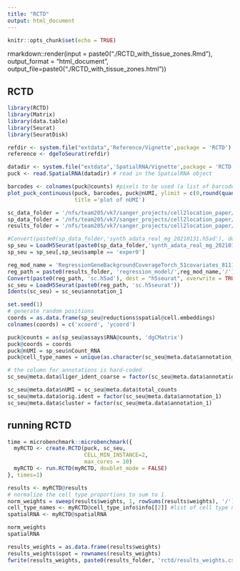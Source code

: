 ```yaml
---
title: "RCTD"
output: html_document
---
```


```r
knitr::opts_chunk$set(echo = TRUE)
```

rmarkdown::render(input = paste0("./RCTD_with_tissue_zones.Rmd"), 
                  output_format = "html_document", 
                  output_file=paste0("./RCTD_with_tissue_zones.html"))

## RCTD

```r
library(RCTD)
library(Matrix)
library(data.table)
library(Seurat)
library(SeuratDisk)

refdir <- system.file("extdata",'Reference/Vignette',package = 'RCTD') #directory for the reference
reference <- dgeToSeurat(refdir)

datadir <- system.file("extdata",'SpatialRNA/Vignette',package = 'RCTD') # directory for sample Slide-seq dataset
puck <- read.SpatialRNA(datadir) # read in the SpatialRNA object

barcodes <- colnames(puck@counts) #pixels to be used (a list of barcode names). 
plot_puck_continuous(puck, barcodes, puck@nUMI, ylimit = c(0,round(quantile(puck@nUMI,0.9))), 
                     title ='plot of nUMI') 
```

```r
sc_data_folder = '/nfs/team205/vk7/sanger_projects/cell2location_paper/notebooks/selected_data/mouse_visium_snrna/'
sp_data_folder = '/nfs/team205/vk7/sanger_projects/cell2location_paper/notebooks/selected_results/benchmarking/with_tissue_zones/data/'
results_folder = '/nfs/team205/vk7/sanger_projects/cell2location_paper/notebooks/selected_results/benchmarking/with_tissue_zones/real_mg/'

#Convert(paste0(sp_data_folder,'synth_adata_real_mg_20210131.h5ad'), dest = "h5seurat", overwrite = TRUE)
sp_seu = LoadH5Seurat(paste0(sp_data_folder,'synth_adata_real_mg_20210131.h5seurat'))
sp_seu = sp_seu[,sp_seu$sample == 'exper0']

reg_mod_name = 'RegressionGeneBackgroundCoverageTorch_51covariates_8111cells_12422geneswith_tissue_zones'
reg_path = paste0(results_folder, 'regression_model/',reg_mod_name,'/')
Convert(paste0(reg_path, 'sc.h5ad'), dest = "h5seurat", overwrite = TRUE)
sc_seu = LoadH5Seurat(paste0(reg_path, 'sc.h5seurat'))
Idents(sc_seu) = sc_seu$annotation_1
```

```r
set.seed(1)
# generate random positions
coords = as.data.frame(sp_seu@reductions$spatial@cell.embeddings)
colnames(coords) = c('xcoord', 'ycoord')
```

```r
puck@counts = as(sp_seu@assays$RNA@counts, 'dgCMatrix')
puck@coords = coords
puck@nUMI = sp_seu$nCount_RNA
puck@cell_type_names = unique(as.character(sc_seu@meta.data$annotation_1))

# the column for annotations is hard-coded
sc_seu@meta.data$liger_ident_coarse = factor(sc_seu@meta.data$annotation_1)

sc_seu@meta.data$nUMI = sc_seu@meta.data$total_counts
sc_seu@meta.data$orig.ident = factor(sc_seu@meta.data$annotation_1)
sc_seu@meta.data$cluster = factor(sc_seu@meta.data$annotation_1)
```

## running RCTD

```r
time = microbenchmark::microbenchmark({
  myRCTD <- create.RCTD(puck, sc_seu, 
                        CELL_MIN_INSTANCE=2,
                        max_cores = 10)
  myRCTD <- run.RCTD(myRCTD, doublet_mode = FALSE)
}, times=1)
```

```r
results <- myRCTD@results
# normalize the cell type proportions to sum to 1.
norm_weights = sweep(results$weights, 1, rowSums(results$weights), '/') 
cell_type_names <- myRCTD@cell_type_info$info[[2]] #list of cell type names
spatialRNA <- myRCTD@spatialRNA

norm_weights
spatialRNA
```

```r
results_weights = as.data.frame(results$weights)
results_weights$spot = rownames(results_weights)
fwrite(results_weights, paste0(results_folder, 'rctd/results_weights.csv'))
```